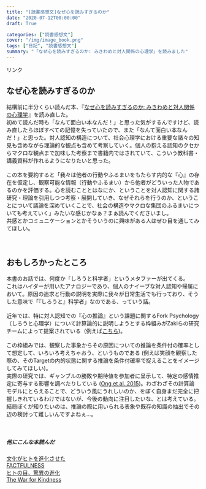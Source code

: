 ```yaml
---
title: "[読書感想文]なぜ心を読みすぎるのか"
date: "2020-07-12T00:00:00"
draft: True

categories: ["読書感想文"]
cover: "/img/image_book.png"
tags: ["日記", "読書感想文"]
summary: "「なぜ心を読みすぎるのか: みきわめと対人関係の心理学」を読みました"
---
```


<!-- START MoshimoAffiliateEasyLink -->
<script type="text/javascript">
(function(b,c,f,g,a,d,e){b.MoshimoAffiliateObject=a;
b[a]=b[a]||function(){arguments.currentScript=c.currentScript
||c.scripts[c.scripts.length-2];(b[a].q=b[a].q||[]).push(arguments)};
c.getElementById(a)||(d=c.createElement(f),d.src=g,
d.id=a,e=c.getElementsByTagName("body")[0],e.appendChild(d))})
(window,document,"script","//dn.msmstatic.com/site/cardlink/bundle.js","msmaflink");
msmaflink({"n":"なぜ心を読みすぎるのか: みきわめと対人関係の心理学","b":"","t":"","d":"https:\/\/m.media-amazon.com","c_p":"","p":["\/images\/I\/51cMJ4RGBFL.jpg"],"u":{"u":"https:\/\/www.amazon.co.jp\/dp\/4130133101","t":"amazon","r_v":""},"aid":{"amazon":"1842760","rakuten":"1824263","yahoo":"1845435"},"eid":"XVfBH","s":"s"});
</script>
<div id="msmaflink-XVfBH">リンク</div>
<!-- MoshimoAffiliateEasyLink END -->

  
## なぜ心を読みすぎるのか
  結構前に半分くらい読んだ本、『<a target="_blank" href="https://www.amazon.co.jp/gp/product/4130133101/ref=as_li_tl?ie=UTF8&camp=247&creative=1211&creativeASIN=4130133101&linkCode=as2&tag=sushishushi-22&linkId=028f0aa4b36b01b87a5d42599e894932">なぜ心を読みすぎるのか: みきわめと対人関係の心理学</a><img src="//ir-jp.amazon-adsystem.com/e/ir?t=sushishushi-22&l=am2&o=9&a=4130133101" width="1" height="1" border="0" alt="" style="border:none !important; margin:0px !important;" />』を読み直した。<br>
  初めて読んだ時も「なんて面白い本なんだ！」と思った気がするんですけど、読み直したらほぼすべての記憶を失っていたので、また「なんて面白い本なんだ！」と思った。対人認知の構造について、社会心理学における重要な諸々の知見も含めながら理論的な観点も含めて考察していく。個人の抱える認知のクセからマクロな観点まで加味した考察まで書籍内ではされていて、こういう教科書・講義資料が作れるようになりたいと思った。
  <br>
  <br>
  この本を要約すると「我々は他者の行動やふるまいをもたらす内的な『心』の存在を仮定し、観察可能な情報（行動やふるまい）から他者がどういった人物であるのかを評価する。心を読むこととはなにか、ということを対人認知に関する諸研究・理論を引用しつつ考察・展開していき、なぜそれらを行うのか、ということについて議論を深めていくことで、社会の構造やマクロな集団のふるまいについても考えていく」みたいな感じかなぁ？まぁ読んでくださいまし。<br>
  共感とかコミュニケーションとかそういうのに興味がある人はぜひ目を通してみてほしい。<br>
  <br>
  <br>
  
## おもしろかったところ  
  
  本書のお話では、何度か「しろうと科学者」というメタファーが出てくる。<br>
これはハイダーが用いたアナロジーであり、個人のナイーブな対人認知や帰属において。原因の追求と行動の説明を実際に我々が日常生活でも行っており、そうした意味で「『しろうと』科学者」なのである、っていう話。<br><br>
近年では、特に対人認知での『心の推論』という課題に関するFork Psychology（しろうと心理学）について計算論的に説明しようとする枠組みがZakiらの研究チームによって提案されている（例えば[こちら](https://onlinelibrary.wiley.com/doi/full/10.1111/tops.12371))。<br><br>
この枠組みでは、観察した事象からその原因についての推論を条件付の確率として想定して、いろいろ考えちゃおう、というものである (例えば笑顔を観察した際の、そのTargetの内的状態に関する推論を条件付確率で捉えることをイメージしてみてほしい)。<br>
実際の研究では、ギャンブルの勝敗や期待値を参加者に呈示して、特定の感情推定に寄与する影響を調べたりしている ([Ong et al. 2015](https://www.sciencedirect.com/science/article/pii/S0010027715300196))。わざわざその計算論モデルにとらえることで、どういう風にうれしいのか、をぼく自身まだ完全に把握しきれているわけではないが、今後の動向に注目したいな、とは考えている。<br>
結局ぼくが知りたいのは、推論の際に用いられる表象や既存の知識の抽出でその辺の検討って難しいんですよねぇ…。<br>
<br>
<br>

##### 他にこんな本読んだ
 [文化がヒトを進化させた](https://susishushi.github.io/my_blog/post/cul_evo/)
  <br>
[FACTFULNESS](https://susishushi.github.io/my_blog/post/factful/)<br>
[ヒトの目、驚異の進化](https://susishushi.github.io/my_blog/post/visual_revo/)<br>
[The War for Kindness](https://susishushi.github.io/my_blog/post/buildingemp/)